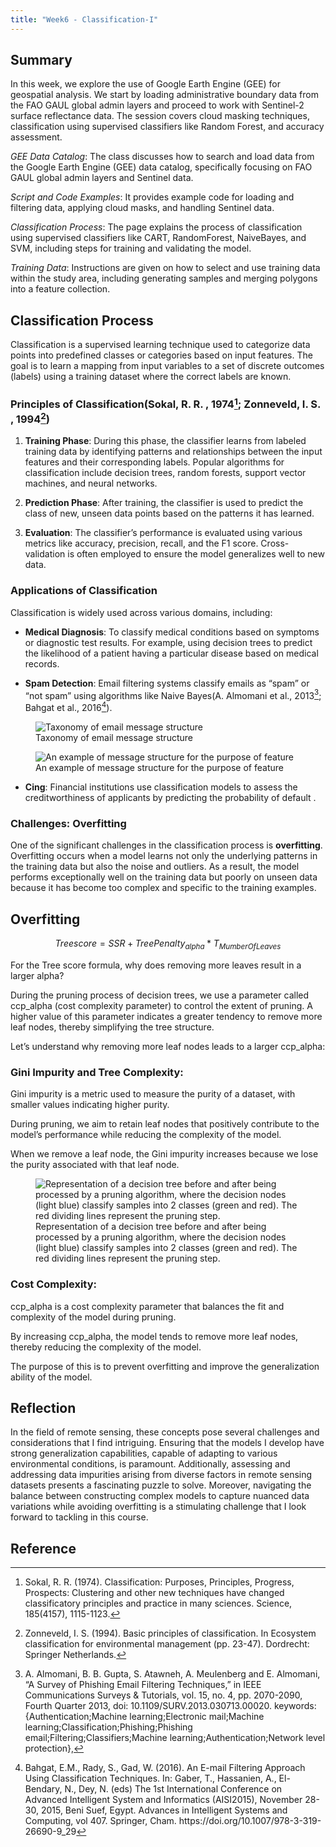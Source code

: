 ```yaml
---
title: "Week6 - Classification-I"
---
```


## Summary

In this week, we explore the use of Google Earth Engine (GEE) for geospatial analysis. We start by loading administrative boundary data from the FAO GAUL global admin layers and proceed to work with Sentinel-2 surface reflectance data. The session covers cloud masking techniques, classification using supervised classifiers like Random Forest, and accuracy assessment. 

::: callout-tip

*GEE Data Catalog*: The class discusses how to search and load data from the Google Earth Engine (GEE) data catalog, specifically focusing on FAO GAUL global admin layers and Sentinel data.

*Script and Code Examples*: It provides example code for loading and filtering data, applying cloud masks, and handling Sentinel data.

*Classification Process*: The page explains the process of classification using supervised classifiers like CART, RandomForest, NaiveBayes, and SVM, including steps for training and validating the model.

*Training Data*: Instructions are given on how to select and use training data within the study area, including generating samples and merging polygons into a feature collection.

:::

## Classification Process

Classification is a supervised learning technique used to categorize data points into predefined classes or categories based on input features. The goal is to learn a mapping from input variables to a set of discrete outcomes (labels) using a training dataset where the correct labels are known. 

### Principles of Classification(Sokal, R. R. , 1974[^wk6_classification1-1]; Zonneveld, I. S. , 1994[^wk6_classification1-2])

1. **Training Phase**: During this phase, the classifier learns from labeled training data by identifying patterns and relationships between the input features and their corresponding labels. Popular algorithms for classification include decision trees, random forests, support vector machines, and neural networks.

2. **Prediction Phase**: After training, the classifier is used to predict the class of new, unseen data points based on the patterns it has learned.

3. **Evaluation**: The classifier's performance is evaluated using various metrics like accuracy, precision, recall, and the F1 score. Cross-validation is often employed to ensure the model generalizes well to new data.

### Applications of Classification

Classification is widely used across various domains, including:

- **Medical Diagnosis**: To classify medical conditions based on symptoms or diagnostic test results. For example, using decision trees to predict the likelihood of a patient having a particular disease based on medical records.

- **Spam Detection**: Email filtering systems classify emails as "spam" or "not spam" using algorithms like Naive Bayes(A. Almomani et al., 2013[^wk6_classification1-5]; Bahgat et al., 2016[^wk6_classification1-6]).

![Taxonomy of email message structure](images/Taxonomy of email message structure.gif)

![An example of message structure for the purpose of feature](images/Amessage structure.gif)

- **Cing**: Financial institutions use classification models to assess the creditworthiness of applicants by predicting the probability of default .

### Challenges: Overfitting

One of the significant challenges in the classification process is **overfitting**. Overfitting occurs when a model learns not only the underlying patterns in the training data but also the noise and outliers. As a result, the model performs exceptionally well on the training data but poorly on unseen data because it has become too complex and specific to the training examples.



## Overfitting

$$Tree score = SSR + TreePenalty_{alpha}* T_{Mumber Of Leaves}$$

For the Tree score formula, why does removing more leaves result in a larger alpha?

During the pruning process of decision trees, we use a parameter called ccp_alpha (cost complexity parameter) to control the extent of pruning. A higher value of this parameter indicates a greater tendency to remove more leaf nodes, thereby simplifying the tree structure.

Let's understand why removing more leaf nodes leads to a larger ccp_alpha:

### Gini Impurity and Tree Complexity:

Gini impurity is a metric used to measure the purity of a dataset, with smaller values indicating higher purity.

During pruning, we aim to retain leaf nodes that positively contribute to the model's performance while reducing the complexity of the model.

When we remove a leaf node, the Gini impurity increases because we lose the purity associated with that leaf node.

![Representation of a decision tree before and after being processed by a pruning algorithm, where the decision nodes (light blue) classify samples into 2 classes (green and red). The red dividing lines represent the pruning step.](images/clipboard-909472583.png){fig-align="center"}

### Cost Complexity:

ccp_alpha is a cost complexity parameter that balances the fit and complexity of the model during pruning.

By increasing ccp_alpha, the model tends to remove more leaf nodes, thereby reducing the complexity of the model.

The purpose of this is to prevent overfitting and improve the generalization ability of the model.

## Reflection

In the field of remote sensing, these concepts pose several challenges and considerations that I find intriguing. Ensuring that the models I develop have strong generalization capabilities, capable of adapting to various environmental conditions, is paramount. Additionally, assessing and addressing data impurities arising from diverse factors in remote sensing datasets presents a fascinating puzzle to solve. Moreover, navigating the balance between constructing complex models to capture nuanced data variations while avoiding overfitting is a stimulating challenge that I look forward to tackling in this course.

## Reference

[^wk6_classification1-1]:Sokal, R. R. (1974). Classification: Purposes, Principles, Progress, Prospects: Clustering and other new techniques have changed classificatory principles and practice in many sciences. Science, 185(4157), 1115-1123.

[^wk6_classification1-2]: Zonneveld, I. S. (1994). Basic principles of classification. In Ecosystem classification for environmental management (pp. 23-47). Dordrecht: Springer Netherlands.


[^wk6_classification1-6]:Bahgat, E.M., Rady, S., Gad, W. (2016). An E-mail Filtering Approach Using Classification Techniques. In: Gaber, T., Hassanien, A., El-Bendary, N., Dey, N. (eds) The 1st International Conference on Advanced Intelligent System and Informatics (AISI2015), November 28-30, 2015, Beni Suef, Egypt. Advances in Intelligent Systems and Computing, vol 407. Springer, Cham. https://doi.org/10.1007/978-3-319-26690-9_29

[^wk6_classification1-5]:A. Almomani, B. B. Gupta, S. Atawneh, A. Meulenberg and E. Almomani, "A Survey of Phishing Email Filtering Techniques," in IEEE Communications Surveys & Tutorials, vol. 15, no. 4, pp. 2070-2090, Fourth Quarter 2013, doi: 10.1109/SURV.2013.030713.00020.
keywords: {Authentication;Machine learning;Electronic mail;Machine learning;Classification;Phishing;Phishing email;Filtering;Classifiers;Machine learning;Authentication;Network level protection},


